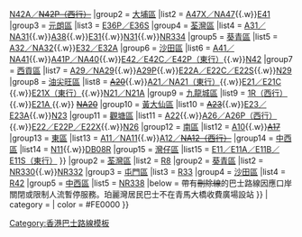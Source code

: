 {{Navbox
|name = 青嶼幹線巴士路線
|title = 途經[[青嶼幹線|<span style="color: Yellow;">青嶼幹線</span>]]巴士路線 [[File:AB-Brücke.svg]] 
|titlestyle = background: #0000FE; color:Yellow;
|bodystyle = background: #f9f9f9;
|liststyle = text-align: left;
|groupstyle = background: #ececec; text-align: center;
|belowstyle = text-align: center;
|oddstyle = background: #f9f9f9;
|evenstyle = background: #f9f9f9;
|state = collapsed
|image = 
|group1 = [[離島區]]
|list1 =
{{Navbox subgroup
|group1 = [[北區 (香港)|北區]]
|list1 = [[龍運巴士A43線|A43／A43P／NA43]]{{.w}}[[龍運巴士E43線|E43]]{{.w}}[[龍運巴士N42A線|N42A／<s>N42P（西行）</s>]]
|group2 = [[大埔區]]
|list2 = [[龍運巴士A47X線|A47X／NA47]]{{.w}}[[龍運巴士E41線|E41]]
|group3 = [[元朗區]]
|list3 = [[龍運巴士E36線|E36P／E36S]]
|group4 = [[荃灣區]]
|list4 = [[龍運巴士A31線|A31／NA31]]{{.w}}[[龍運巴士A38線|A38]]{{.w}}[[龍運巴士E31線|E31]]{{.w}}[[龍運巴士N31線|N31]]{{.w}}[[珀麗灣居民巴士NR334線|NR334]]
|group5 = [[葵青區]]
|list5 = [[龍運巴士A32線|A32／NA32]]{{.w}}[[龍運巴士E32線|E32／E32A]]
|group6 = [[沙田區]]
|list6 = [[龍運巴士A41線|A41／NA41]]{{.w}}[[龍運巴士A41P線|A41P／NA40]]{{.w}}[[龍運巴士E42線|E42／E42C／E42P（東行）]]{{.w}}[[龍運巴士N42線|N42]]
|group7 = [[西貢區]]
|list7 = [[城巴A29線|A29／NA29]]{{.w}}[[城巴A29P線|A29P]]{{.w}}[[城巴E22A線|E22A／E22C／E22S]]{{.w}}[[城巴N29線|N29]]
|group8 = [[油尖旺區]]
|list8 = <s>[[城巴A20線|A20]]</s>{{.w}}[[城巴A21線|A21／NA21（東行）]]{{.w}}[[城巴E21線|E21／E21C<!--／E21D-->]]{{.w}}[[城巴E21X線|E21X（東行）]]{{.w}}[[城巴N21線|N21／N21A]]
|group9 = [[九龍城區]]
|list9 = [[新大嶼山巴士1R線|1R（西行）]]{{.w}}[[城巴E21A線|E21A<!--／E21B-->]]{{.w}}<!--[[城巴A25線|A25]]{{.w}}--><s>[[城巴NA20線|NA20]]</s>
|group10 = [[黃大仙區]]
|list10 = <s>[[城巴A23線|A23]]</s>{{.w}}[[城巴E23線|E23／E23A]]{{.w}}[[城巴N23線|N23]]
|group11 = [[觀塘區]]
|list11 = [[城巴A22線|A22]]{{.w}}[[城巴A26線|A26／A26P（西行）]]{{.w}}[[城巴E22線|E22／E22P／E22X]]{{.w}}[[城巴N26線|N26]]
|group12 = [[南區 (香港)|南區]]
|list12 = [[城巴A10線|A10]]{{.w}}<s>[[城巴A17線|A17]]</s>
|group13 = [[東區 (香港)|東區]]
|list13 = [[城巴A11線|A11／NA11]]{{.w}}[[城巴A12線|A12／<s>NA12（西行）</s>]]
|group14 = [[中西區 (香港)|中西區]]
|list14 = [[城巴N11線|N11]]{{.w}}[[愉景灣巴士DB08R線|DB08R]]
|group15 = [[灣仔區]]
|list15 = [[城巴E11線|E11／E11A／E11B／E11S（東行）]]
}}
|group2 = [[荃灣區]]
|list2 = 
{{Navbox subgroup
|group1 = 荃灣區內
|list1 = [[珀麗灣居民巴士NR331線|NR331／NR331S]]{{.w}}[[迪士尼樂園巴士R8線|R8]]
|group2 = [[葵青區]]
|list2 = [[珀麗灣居民巴士NR330線|NR330]]{{.w}}[[珀麗灣居民巴士NR332線|NR332]]
|group3 = [[屯門區]]
|list3 = [[龍運巴士R33線|R33]]
|group4<!--3--> = [[沙田區]]
|list4<!--3-->  = [[龍運巴士R42線|R42]]
|group5<!--4-->  = [[中西區 (香港)|中西區]]
|list5<!--4-->  = [[珀麗灣居民巴士NR338線|NR338]]
|below = 帶有<s>刪除線</s>的巴士路線因應口岸關閉或限制人流暫停服務。珀麗灣居民巴士不在青馬大橋收費廣場設站
}}
| category = 
| color    = #FE0000
}}<noinclude>[[Category:香港巴士路線模板]]</noinclude>